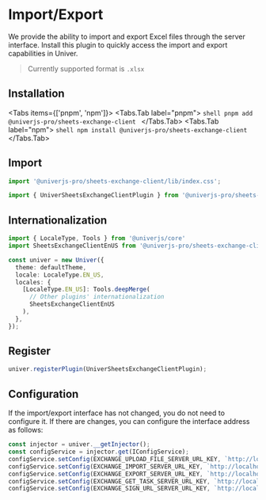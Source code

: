 
# Import/Export

We provide the ability to import and export Excel files through the server interface. Install this plugin to quickly access the import and export capabilities in Univer.

> Currently supported format is `.xlsx`

## Installation

<Tabs items={['pnpm', 'npm']}>
  <Tabs.Tab label="pnpm">
    ```shell
    pnpm add @univerjs-pro/sheets-exchange-client
    ```
  </Tabs.Tab>
  <Tabs.Tab label="npm">
    ```shell
    npm install @univerjs-pro/sheets-exchange-client
    ```
  </Tabs.Tab>
</Tabs>

## Import

```typescript
import '@univerjs-pro/sheets-exchange-client/lib/index.css';

import { UniverSheetsExchangeClientPlugin } from '@univerjs-pro/sheets-exchange-client';
```

## Internationalization

```typescript
import { LocaleType, Tools } from '@univerjs/core'
import SheetsExchangeClientEnUS from '@univerjs-pro/sheets-exchange-client/locale/en-US';

const univer = new Univer({
  theme: defaultTheme,
  locale: LocaleType.EN_US,
  locales: {
    [LocaleType.EN_US]: Tools.deepMerge(
      // Other plugins' internationalization
      SheetsExchangeClientEnUS
    ),
  },
});
```

## Register

```typescript
univer.registerPlugin(UniverSheetsExchangeClientPlugin);
```

## Configuration

If the import/export interface has not changed, you do not need to configure it. If there are changes, you can configure the interface address as follows:

```typescript
const injector = univer.__getInjector();
const configService = injector.get(IConfigService);
configService.setConfig(EXCHANGE_UPLOAD_FILE_SERVER_URL_KEY, `http://localhost:3010/universer-api/stream/file/upload`);
configService.setConfig(EXCHANGE_IMPORT_SERVER_URL_KEY, `http://localhost:3010/universer-api/exchange/{type}/import`);
configService.setConfig(EXCHANGE_EXPORT_SERVER_URL_KEY, `http://localhost:3010/universer-api/exchange/{type}/export`);
configService.setConfig(EXCHANGE_GET_TASK_SERVER_URL_KEY, `http://localhost:3010/universer-api/exchange/task/{taskID}`);
configService.setConfig(EXCHANGE_SIGN_URL_SERVER_URL_KEY, `http://localhost:3010/universer-api/file/{fileID}/sign-url`);
```
